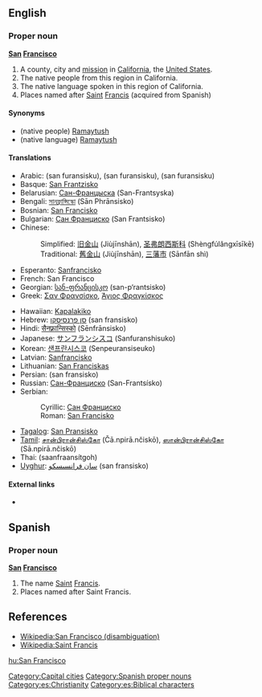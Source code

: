 ==English==

===Proper noun===
'''[[San]] [[Francisco]]'''
{{wikipedia|San Francisco (disambiguation)|San Franscisco}}

# A county, city and [[mission]] in [[California]], the [[United States]].
# The native people from this region in California.
# The native language spoken in this region of California.
# Places named after [[Saint]] [[Francis]] (acquired from Spanish)

====Synonyms====
*(native people) [[Ramaytush]]
*(native language) [[Ramaytush]]

====Translations====
{{top}}
*Arabic: {{ARchar|[[سان فرانسسكو]]}} (san furansisku), {{ARchar|[[سان فرانسيسكو]]}} (san furansisku), {{ARchar|[[سان فرنسسكو]]}} (san furansisku)
*Basque: [[San Frantzisko]]
*Belarusian: [[Сан-Францыска]] (San-Frantsyska)
*Bengali: [[সানফ্রান্সিস্কো]] (Sān Phrānsisko)
*Bosnian: [[San Francisko#Bosnian|San Francisko]] {{m}}
*Bulgarian: [[Сан Франциско]] (San Frantsisko)
*Chinese:
*:Simplified: [[旧金山]] (Jiùjīnshān), [[圣弗朗西斯科]] (Shèngfúlǎngxīsīkē)
*:Traditional: [[舊金山]] (Jiùjīnshān), [[三藩市]] (Sānfān shì)
*Esperanto: [[Sanfrancisko]]
*French: San Francisco
*Georgian: [[სან-ფრანცისკო]] (san-p‘rantsisko)
*Greek: [[Σαν Φρανσίσκο]], [[Άγιος Φραγκίσκος]]
{{mid}}
*Hawaiian: [[Kapalakiko]]
*Hebrew: [[סן פרנסיסקו]] (san fransisko)
*Hindi: [[सैनफ़्रान्सिस्को]] (Sēnfrānsisko)
*Japanese: [[サンフランシスコ]] (Sanfuranshisuko)
*Korean: [[샌프란시스코]] (Senpeuransiseuko)
*Latvian: [[Sanfrancisko]]
*Lithuanian: [[San Franciskas]]
*Persian: {{FAchar|[[سان فرانسیسکو]]}} (san fransisko)
*Russian: [[Сан-Франциско]] (San-Frantsísko) {{m}}
*Serbian:
*:Cyrillic: [[Сан Франциско]] {{m}}
*:Roman: [[San Francisko#Serbian|San Francisko]] {{m}}
*[[Tagalog]]: [[San Pransisko]]
*[[Tamil]]: [[சான்பிரான்சிஸ்கோ]] (Čā.npirā.nčiskō), [[ஸான்பிரான்சிஸ்கோ]] (Sā.npirā.nčiskō)
*Thai: {{THchar|[[ซานฟรานซิสโก]]}} (saanfraansítgoh)
*[[Uyghur]]: [[ﺳﺎﻥ ﻓﺮﺍﻧﺴﯩﺴﻜﻮ]] (san fransisko)
{{bottom}}

====External links====
*{{ethnologue|lang=San Francisco|code=cst}}

==Spanish==

===Proper noun===
'''[[san|San]] [[Francisco]]'''
{{wikipedia|Saint Francis}}

# The name [[Saint]] [[Francis]]. 
# Places named after Saint Francis.

==References==
*[[:Wikipedia:San Francisco|Wikipedia:San Francisco (disambiguation)]]
*[[:Wikipedia:Saint Francis|Wikipedia:Saint Francis]]

[[Category:Capital cities]]
[[Category:Spanish proper nouns]]
[[Category:es:Christianity]]
[[Category:es:Biblical characters]]
[[hu:San Francisco]]
